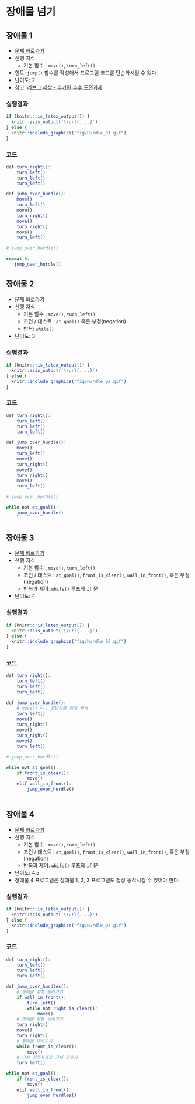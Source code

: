 # 장애물 넘기 {#hurdle}

## 장애물 1 {#hurdle-01}

- [문제 바로가기](https://reeborg.ca/reeborg.html?lang=ko-en&mode=python&menu=worlds%2Fmenus%2Freeborg_intro_en.json&name=Hurdle%201&url=worlds%2Ftutorial_en%2Fhurdle1.json)
- 선행 지식
    - 기본 함수 : `move()`, `turn_left()`
- 힌트: `jump()` 함수를 작성해서 프로그램 코드를 단순화시킬 수 있다.
- 난이도: 2
- 참고: [리보그 세상 - 추가된 추수 도전과제](https://reeborg.ca/docs/ko/variables/harvest3.html)


::: {.row}
::: {.col-md-6}
### 실행결과

```r
if (knitr:::is_latex_output()) {
  knitr::asis_output('\\url{....}')
} else {
  knitr::include_graphics("fig/Hurdle_01.gif")
}
```
:::

::: {.col-md-6}
### 코드

```r
def turn_right():
    turn_left()
    turn_left()
    turn_left()

def jump_over_hurdle():    
    move()
    turn_left()
    move()
    turn_right()
    move()
    turn_right()
    move()
    turn_left()

# jump_over_hurdle()    

repeat 6:
   jump_over_hurdle()

```
:::
:::

## 장애물 2 {#hurdle-02}

- [문제 바로가기](https://reeborg.ca/reeborg.html?lang=ko-en&mode=python&menu=worlds%2Fmenus%2Freeborg_intro_en.json&name=Hurdle%202&url=worlds%2Ftutorial_en%2Fhurdle2.json)
- 선행 지식
    - 기본 함수 : `move()`, `turn_left()`
    - 조건 / 테스트 : `at_goal()` 혹은 부정(negation)
    - 반복: `while()`
- 난이도: 3


::: {.row}
::: {.col-md-6}
### 실행결과

```r
if (knitr:::is_latex_output()) {
  knitr::asis_output('\\url{....}')
} else {
  knitr::include_graphics("fig/Hurdle_02.gif")
}
```
:::

::: {.col-md-6}
### 코드

```r
def turn_right():
    turn_left()
    turn_left()
    turn_left()

def jump_over_hurdle():    
    move()
    turn_left()
    move()
    turn_right()
    move()
    turn_right()
    move()
    turn_left()

# jump_over_hurdle()    

while not at_goal():
    jump_over_hurdle()
        
```
:::
:::

## 장애물 3 {#hurdle-03}

- [문제 바로가기](https://reeborg.ca/reeborg.html?lang=ko-en&mode=python&menu=worlds%2Fmenus%2Freeborg_intro_en.json&name=Hurdle%203&url=worlds%2Ftutorial_en%2Fhurdle3.json)
- 선행 지식
    - 기본 함수 : `move()`, `turn_left()`
    - 조건 / 테스트 : `at_goal()`, `front_is_clear()`, `wall_in_front()`, 혹은 부정(negation)
    - 반복과 제어: `while()` 루프와 `if` 문
- 난이도: 4


::: {.row}
::: {.col-md-6}
### 실행결과

```r
if (knitr:::is_latex_output()) {
  knitr::asis_output('\\url{....}')
} else {
  knitr::include_graphics("fig/Hurdle_03.gif")
}
```
:::

::: {.col-md-6}
### 코드

```r
def turn_right():
    turn_left()
    turn_left()
    turn_left()

def jump_over_hurdle():
    # move() <-- 일반화를 위해 제거
    turn_left()
    move()
    turn_right()
    move()
    turn_right()
    move()
    turn_left()

# jump_over_hurdle()    

while not at_goal():
    if front_is_clear():
        move()
    elif wall_in_front():
        jump_over_hurdle()
    
```
:::
:::


## 장애물 4 {#hurdle-04}

- [문제 바로가기](https://reeborg.ca/reeborg.html?lang=ko-en&mode=python&menu=worlds%2Fmenus%2Freeborg_intro_en.json&name=Hurdle%204&url=worlds%2Ftutorial_en%2Fhurdle4.json)
- 선행 지식
    - 기본 함수 : `move()`, `turn_left()`
    - 조건 / 테스트 : `at_goal()`, `front_is_clear()`, `wall_in_front()`, 혹은 부정(negation)
    - 반복과 제어: `while()` 루프와 `if` 문
- 난이도: 4.5
- 장애물 4 프로그램은 장애물 1, 2, 3 프로그램도 정상 동작시킬 수 있어야 한다. 


::: {.row}
::: {.col-md-6}
### 실행결과

```r
if (knitr:::is_latex_output()) {
  knitr::asis_output('\\url{....}')
} else {
  knitr::include_graphics("fig/Hurdle_04.gif")
}
```
:::

::: {.col-md-6}
### 코드

```r
def turn_right():
    turn_left()
    turn_left()
    turn_left()

def jump_over_hurdles():
    # 장애물 위쪽 올라가기
    if wall_in_front():
        turn_left()
        while not right_is_clear():
            move()
    # 장애물 위를 넘어가기            
    turn_right()
    move()
    turn_right()
    # 장애물 내려오기
    while front_is_clear():
        move()
    # 다시 경주자세로 자세 갖추기
    turn_left()

while not at_goal():
    if front_is_clear():
        move()
    elif wall_in_front():
        jump_over_hurdles()

```
:::
:::
